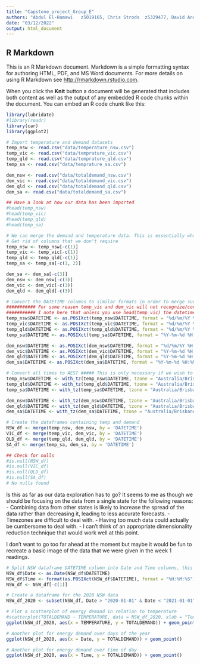 ```yaml
---
title: "Capstone_project_Group_E"
authors: "Abdul	El-Hamawi	z5019165, Chris	Strods	z5329477, David Anderson z5343521, Jamie	Twiss	z5353394, Shubhankar	Dutta	z5304573, Sonal	Chawla	z5092985"
date: "03/12/2022"
output: html_document
---
```


## R Markdown

This is an R Markdown document. Markdown is a simple formatting syntax for authoring HTML, PDF, and MS Word documents. For more details on using R Markdown see <http://rmarkdown.rstudio.com>.

When you click the **Knit** button a document will be generated that includes both content as well as the output of any embedded R code chunks within the document. You can embed an R code chunk like this:

```r
library(lubridate)
#library(readr)
library(car)
library(ggplot2)

# Import temperature and demand datasets       
temp_nsw <- read.csv("data/temperature_nsw.csv")
temp_vic <- read.csv("data/temprature_vic.csv")
temp_qld <- read.csv("data/temprature_qld.csv")
temp_sa <- read.csv("data/temprature_sa.csv")

dem_nsw <- read.csv("data/totaldemand_nsw.csv")
dem_vic <- read.csv("data/totaldemand_vic.csv")
dem_qld <- read.csv("data/totaldemand_qld.csv")
dem_sa <- read.csv("data/totaldemand_sa.csv")

## Have a look at how our data has been imported
#head(temp_nsw)
#head(temp_vic)
#head(temp_qld)
#head(temp_sa)

# We can merge the demand and temperature data. This is essentially what we should be working with in order to create our models
# Get rid of columns that we don't require
temp_nsw <- temp_nsw[-c(1)]
temp_vic <- temp_vic[-c(1)]
temp_qld <- temp_qld[-c(1)]
temp_sa <- temp_sa[-c(1, 2)]

dem_sa <- dem_sa[-c(3)]
dem_nsw <- dem_nsw[-c(3)]
dem_vic <- dem_vic[-c(3)]
dem_qld <- dem_qld[-c(3)]

# Convert the DATETIME columns to similar formats in order to merge successfully
########### For some reason temp_vic and dem_vic will not recognize/convert to AEDT which it should be. I have made a work-around by converting everything to AEST however the values of time_vic and dem_vic are incorrect as it gets set as AEST straight away instead of being set to AEDT then converted to AEST. Maybe this an issue with my local system timezone?
########### I note here that unless you use head(temp_vic) the datetimes do not explicitly state that they are AEDT/AEST etc
temp_nsw$DATETIME <- as.POSIXct(temp_nsw$DATETIME, format = "%d/%m/%Y %H:%M", tz = "Australia/Sydney")
temp_vic$DATETIME <- as.POSIXct(temp_vic$DATETIME, format = "%d/%m/%Y %H:%M", tz = "Australia/Melbourne")
temp_qld$DATETIME <- as.POSIXct(temp_qld$DATETIME, format = "%d/%m/%Y %H:%M", tz = "Australia/Brisbane")
temp_sa$DATETIME <- as.POSIXct(temp_sa$DATETIME, format = "%Y-%m-%d %H:%M:%S", tz = "Australia/Adelaide")

dem_nsw$DATETIME <- as.POSIXct(dem_nsw$DATETIME, format = "%d/%m/%Y %H:%M", tz = "Australia/Sydney")
dem_vic$DATETIME <- as.POSIXct(dem_vic$DATETIME, format = "%Y-%m-%d %H:%M:%S", tz = "Australia/Melbourne")
dem_qld$DATETIME <- as.POSIXct(dem_qld$DATETIME, format = "%Y-%m-%d %H:%M:%S", tz = "Australia/Brisbane")
dem_sa$DATETIME <- as.POSIXct(dem_sa$DATETIME, format = "%Y-%m-%d %H:%M:%S", tz = "Australia/Adelaide")

# Convert all times to AEST ##### This is only necessary if we wish to compare the data across the whole country at a single point in time.
temp_nsw$DATETIME <- with_tz(temp_nsw$DATETIME, tzone = "Australia/Brisbane")
temp_qld$DATETIME <- with_tz(temp_qld$DATETIME, tzone = "Australia/Brisbane")
temp_sa$DATETIME <- with_tz(temp_sa$DATETIME, tzone = "Australia/Brisbane")

dem_nsw$DATETIME <- with_tz(dem_nsw$DATETIME, tzone = "Australia/Brisbane")
dem_qld$DATETIME <- with_tz(dem_qld$DATETIME, tzone = "Australia/Brisbane")
dem_sa$DATETIME <- with_tz(dem_sa$DATETIME, tzone = "Australia/Brisbane")

# Create the dataframes containing temp and demand
NSW_df <- merge(temp_nsw, dem_nsw, by = 'DATETIME')
VIC_df <- merge(temp_vic, dem_vic, by = 'DATETIME')
QLD_df <- merge(temp_qld, dem_qld, by = 'DATETIME')
SA_df <- merge(temp_sa, dem_sa, by = 'DATETIME')

## Check for nulls
#is.null(NSW_df)
#is.null(VIC_df)
#is.null(QLD_df)
#is.null(SA_df)
# No nulls found
```



Is this as far as our data exploration has to go? It seems to me as though we should be focusing on the data from a single state for the following reasons:
  - Combining data from other states is likely to increase the spread of the data rather than decreasing it, leading to less accurate forecasts.
  - Timezones are difficult to deal with.
  - Having too much data could actually be cumbersome to deal with.
  - I can't think of an appropriate dimensionality reduction technique that would work well at this point.

I don't want to go too far ahead at the moment but maybe it would be fun to recreate a basic image of the data that we were given in the week 1 readings.



```r
# Split NSW dataframe DATETIME column into Date and Time columns, this helps to create graphs in reasonable time
NSW_df$Date <- as.Date(NSW_df$DATETIME)
NSW_df$Time <- format(as.POSIXct(NSW_df$DATETIME), format = "%H:%M:%S")
NSW_df <- NSW_df[-c(1)]

# Create a dataframe for the 2020 NSW data
NSW_df_2020 <- subset(NSW_df, Date > "2020-01-01" & Date < "2021-01-01")

# Plot a scatterplot of energy demand in relation to temperature
#scatterplot(TOTALDEMAND ~ TEMPERATURE, data = NSW_df_2020, xlab = "Temperature (degrees celsius)", ylab = "Energy Demand (MW)", main = "Energy Demand NSW 2009")
ggplot(NSW_df_2020, aes(x = TEMPERATURE, y = TOTALDEMAND)) + geom_point()
```
```r
# Another plot for energy demand over days of the year
ggplot(NSW_df_2020, aes(x = Date, y = TOTALDEMAND)) + geom_point()
```


```r
# Another plot for energy demand over time of day
ggplot(NSW_df_2020, aes(x = Time, y = TOTALDEMAND)) + geom_point()
```





